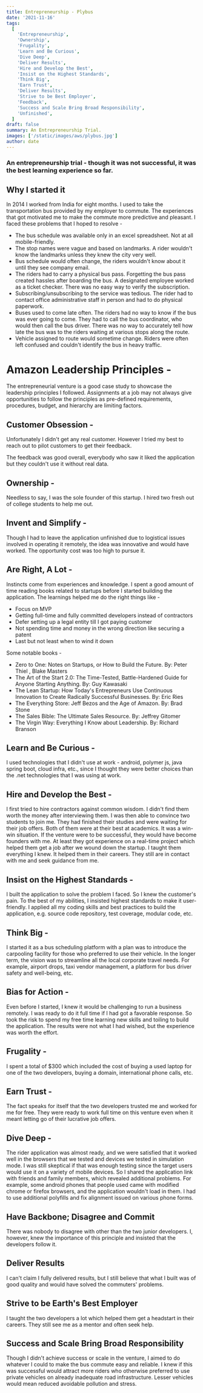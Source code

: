 ```yaml
---
title: Entrepreneurship - Plybus
date: '2021-11-16'
tags:
  [
    'Entrepreneurship',
    'Ownership',
    'Frugality',
    'Learn and Be Curious',
    'Dive Deep',
    'Deliver Results',
    'Hire and Develop the Best',
    'Insist on the Highest Standards',
    'Think Big',
    'Earn Trust',
    'Deliver Results',
    'Strive to be Best Employer',
    'Feedback',
    'Success and Scale Bring Broad Responsibility',
    'Unfinished',
  ]
draft: false
summary: An Entrepreneurship Trial.
images: ['/static/images/aws/plybus.jpg']
author: date
---
```


<Pexels
  src="/static/images/aws/plybus.jpg"
  srcurl="/static/images/aws/plybus.jpg"
  author="Mandar Date"
  authorurl="https://www.linkedin.com/in/mandardate"
  alt="Entrepreneurship"
/>

### An entrepreneurship trial - though it was not successful, it was the best learning experience so far.

## Why I started it

In 2014 I worked from India for eight months. I used to take the transportation bus provided by my employer to commute.
The experiences that got motivated me to make the commute more predictive and pleasant. I faced these problems that I hoped to resolve -

- The bus schedule was available only in an excel spreadsheet. Not at all mobile-friendly.
- The stop names were vague and based on landmarks. A rider wouldn't know the landmarks unless they knew the city very well.
- Bus schedule would often change, the riders wouldn't know about it until they see company email.
- The riders had to carry a physical bus pass. Forgetting the bus pass created hassles after boarding the bus. A designated employee worked as a ticket checker. There was no easy way to verify the subscription.
- Subscribing/unsubscribing to the service was tedious. The rider had to contact office administrative staff in person and had to do physical paperwork.
- Buses used to come late often. The riders had no way to know if the bus was ever going to come. They had to call the bus coordinator, who would then call the bus driver. There was no way to accurately tell how late the bus was to the riders waiting at various stops along the route.
- Vehicle assigned to route would sometime change. Riders were often left confused and couldn't identify the bus in heavy traffic.

# Amazon Leadership Principles -

The entrepreneurial venture is a good case study to showcase the leadership principles I followed.
Assignments at a job may not always give opportunities to follow the principles as pre-defined requirements, procedures, budget, and hierarchy are limiting factors.

## Customer Obsession -

Unfortunately I didn't get any real customer. However I tried my best to reach out to pilot customers to get their feedback.

The feedback was good overall, everybody who saw it liked the application but they couldn't use it without real data.

## Ownership -

Needless to say, I was the sole founder of this startup. I hired two fresh out of college students to help me out.

## Invent and Simplify -

Though I had to leave the application unfinished due to logistical issues involved in operating it remotely, the idea was innovative and would have worked.
The opportunity cost was too high to pursue it.

## Are Right, A Lot -

Instincts come from experiences and knowledge. I spent a good amount of time reading books related to startups before I started building the application.
The learnings helped me do the right things like -

- Focus on MVP
- Getting full-time and fully committed developers instead of contractors
- Defer setting up a legal entity till I got paying customer
- Not spending time and money in the wrong direction like securing a patent
- Last but not least when to wind it down

Some notable books -

- Zero to One: Notes on Startups, or How to Build the Future. By: Peter Thiel , Blake Masters
- The Art of the Start 2.0: The Time-Tested, Battle-Hardened Guide for Anyone Starting Anything. By: Guy Kawasaki
- The Lean Startup: How Today's Entrepreneurs Use Continuous Innovation to Create Radically Successful Businesses. By: Eric Ries
- The Everything Store: Jeff Bezos and the Age of Amazon. By: Brad Stone
- The Sales Bible: The Ultimate Sales Resource. By: Jeffrey Gitomer
- The Virgin Way: Everything I Know about Leadership. By: Richard Branson

## Learn and Be Curious -

I used technologies that I didn't use at work - android, polymer js, java spring boot, cloud infra, etc., since I thought they were better choices than
the .net technologies that I was using at work.

## Hire and Develop the Best -

I first tried to hire contractors against common wisdom. I didn't find them worth the money after interviewing them.
I was then able to convince two students to join me. They had finished their studies and were waiting for their job offers. Both of them were at their best at academics.
It was a win-win situation. If the venture were to be successful, they would have become founders with me.
At least they got experience on a real-time project which helped them get a job after we wound down the startup.
I taught them everything I knew. It helped them in their careers. They still are in contact with me and seek guidance from me.

## Insist on the Highest Standards -

I built the application to solve the problem I faced. So I knew the customer's pain.
To the best of my abilities, I insisted highest standards to make it user-friendly.
I applied all my coding skills and best practices to build the application, e.g. source code repository, test coverage, modular code, etc.

## Think Big -

I started it as a bus scheduling platform with a plan was to introduce the carpooling facility for those who preferred to use their vehicle.
In the longer term, the vision was to streamline all the local corporate travel needs.
For example, airport drops, taxi vendor management, a platform for bus driver safety and well-being, etc.

## Bias for Action -

Even before I started, I knew it would be challenging to run a business remotely.
I was ready to do it full time if I had got a favorable response. So took the risk to spend my free time learning new skills and toiling to build the application.
The results were not what I had wished, but the experience was worth the effort.

## Frugality -

I spent a total of $300 which included the cost of buying a used laptop for one of the two developers, buying a domain, international phone calls, etc.

## Earn Trust -

The fact speaks for itself that the two developers trusted me and worked for me for free.
They were ready to work full time on this venture even when it meant letting go of their lucrative job offers.

## Dive Deep -

The rider application was almost ready, and we were satisfied that it worked well in the browsers that we tested and devices we tested in simulation mode.
I was still skeptical if that was enough testing since the target users would use it on a variety of mobile devices.
So I shared the application link with friends and family members, which revealed additional problems.
For example, some android phones that people used came with modified chrome or firefox browsers, and the application wouldn't load in them.
I had to use additional polyfills and fix alignment issued on various phone forms.

## Have Backbone; Disagree and Commit

There was nobody to disagree with other than the two junior developers. I, however, knew the importance of this principle and insisted that the developers follow it.

## Deliver Results

I can't claim I fully delivered results, but I still believe that what I built was of good quality and would have solved the commuters' problems.

## Strive to be Earth's Best Employer

I taught the two developers a lot which helped them get a headstart in their careers. They still see me as a mentor and often seek help.

## Success and Scale Bring Broad Responsibility

Though I didn't achieve success or scale in the venture, I aimed to do whatever I could to make the bus commute easy and reliable.
I knew if this was successful would attract more riders who otherwise preferred to use private vehicles on already inadequate road infrastructure.
Lesser vehicles would mean reduced avoidable pollution and stress.
